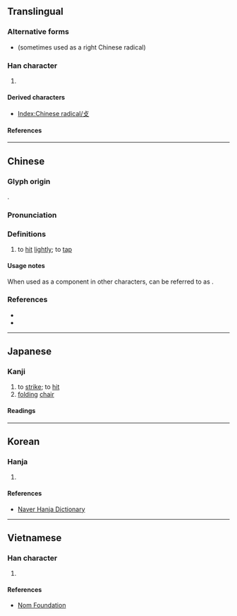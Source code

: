 {{also|支|攵}}
{{character info}}
{{character info|⽁}}
==Translingual==
{{stroke order|type=animate}}

===Alternative forms===
* {{l|mul|攵}} (sometimes used as a right Chinese radical)

===Han character===
{{Han char|rn=66|rad=攴|as=00|sn=4|four=21407|canj=YE|ids=⿱⺊又}}

# {{mul-kangxi radical-def}}

====Derived characters====
* [[Index:Chinese radical/攴]]

====References====
{{Han ref|kx=0468.040|dkj=13108|dj=0815.330|hdz=21447.080|uh=6534}}

[[Category:CJKV radicals| ]]

----

==Chinese==
{{zh-forms|alt=攵,䇚,𢪊}}
{{zh-wp|zh:攴部|yue|hak:phuk-phu|cdo:páuk-buô|nan:phok-pō͘|en:Radical 66}}

===Glyph origin===
{{Han etym}}
{{Han compound|卜|又|c1=p|c2=s|t2=right hand|ls=psc}}.

===Pronunciation===
{{zh-pron
|m=pū
|c=bok1,pok3
|h=pfs=phuk/phok
|mn=phok
|w=
|mc=y
|oc=y
|ma=
|cat=v
}}

===Definitions===
{{zh-hanzi}}

# to [[hit]] [[lightly]]; to [[tap#Verb|tap]]

====Usage notes====
When used as a component in other characters, {{lang|zh|攴}} can be referred to as {{zh-l|敲字邊}}.

===References===
* {{R:twedu|C04551}}
* {{R:yue:Hanzi}}

----

==Japanese==

===Kanji===
{{ja-kanji|grade=|rs=攴00}}

# to [[strike]]; to [[hit]]
# [[folding]] [[chair]]

====Readings====
{{ja-readings
|on=ほく, はく
|kun=うつ
}}

----

==Korean==

===Hanja===
{{ko-hanja|치다|칠|복}}

# {{rfdef|ko|sort=攴00}}

====References====
* [http://hanja.naver.com/hanja?q=%E6%94%B4 Naver Hanja Dictionary]

----

==Vietnamese==

===Han character===
{{vi-readings|reading=phộc|rs=攴00}}

# {{rfdef|vi|sort=攴00}}

====References====
* [http://nomfoundation.org/common/nom_details.php?codepoint=6534 Nom Foundation]